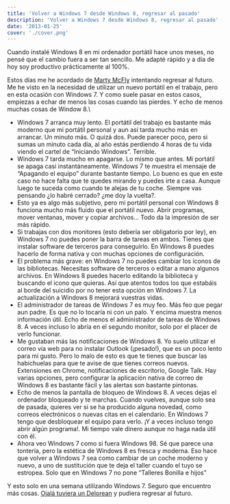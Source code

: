 ```yaml
---
title: 'Volver a Windows 7 desde Windows 8, regresar al pasado'
description: 'Volver a Windows 7 desde Windows 8, regresar al pasado'
date: '2013-01-25'
cover: './cover.png'
---
```


Cuando instalé Windows 8 en mi ordenador portátil hace unos
meses,
no pensé que el cambio fuera a ser tan sencillo. Me adapté rápido y a
día de hoy soy productivo prácticamente al 100%.

Estos días me he acordado de [Marty
McFly](https://www.google.es/url?sa=t&rct=j&q=&esrc=s&source=web&cd=1&cad=rja&ved=0CDIQFjAA&url=http%3A%2F%2Fes.wikipedia.org%2Fwiki%2FMarty_McFly&ei=LVICUaajNe_Z0QXv44GgDA&usg=AFQjCNHtLVxRCH5ArRlc2F33XTAcPiZz6Q&bvm=bv.41524429,d.d2k)
intentando regresar al futuro. Me he visto en la necesidad de utilizar
un nuevo portátil en el trabajo, pero en esta ocasión con Windows 7. Y
como suele pasar en estos casos, empiezas a echar de menos las cosas
cuando las pierdes. Y echo de menos muchas cosas de Window 8.\

-   Windows 7 arranca muy lento. El portátil del trabajo es bastante más
    moderno que mi portátil personal y aun así tarda mucho más en
    arrancar. Un minuto más. O quizá dos. Puede parecer poco, pero si
    sumas un minuto cada día, al año estás perdiendo 4 horas de tu vida
    viendo el cartel de “Iniciando Windows”. Terrible. 
-   Windows 7 tarda mucho en apagarse. Lo mismo que antes. Mi portátil
    se apaga casi instantáneamente. Windows 7 te muestra el mensaje de
    “Apagando el equipo” durante bastante tiempo. Lo bueno es que en
    este caso no hace falta que te quedes mirando y puedes irte a casa.
    Aunque luego te suceda como cuando te alejas de tu coche. Siempre
    vas pensando ¿lo habré cerrado? ¿me doy la vuelta?. 
-   Esto ya es algo más subjetivo, pero mi portátil personal con Windows
    8 funciona mucho más fluido que el portátil nuevo. Abrir programas,
    mover ventanas, mover y copiar archivos… Todo da la impresión de ser
    más rápido.
-   Si trabajas con dos monitores (esto debería ser obligatorio por
    ley), en Windows 7 no puedes poner la barra de tareas en ambos.
    Tienes que instalar software de terceros para conseguirlo. En
    Windows 8 puedes hacerlo de forma nativa y con muchas opciones de
    configuración. 
-   El problema más grave: en Windows 7 no puedes cambiar los iconos de
    las bibliotecas. Necesitas software de terceros o editar a mano
    algunos archivos. En Windows 8 puedes hacerlo editando la biblioteca
    y buscando el icono que quieras. Así que atentos todos los que
    estabáis al borde del suicidio por no tener esta opción en Windows
    7. La actualización a Windows 8 mejorará vuestras vidas. 
-   El administrador de tareas de Windows 7 es muy feo. Más feo que
    pegar aun padre. Es que no lo tocaría ni con un palo. Y encima
    muestra menos información útil. Echo de menos el administrador de
    tareas de Windows 8. A veces incluso lo abría en el segundo monitor,
    solo por el placer de verlo funcionar. 
-   Me gustaban más las notificaciones de Windows 8. Yo suelo utilizar
    el correo vía web para no instalar Outlook (¡pesado!), que es un
    poco lento para mi gusto. Pero lo malo de esto es que te tienes que
    buscar las habichuelas para que te avise de que tienes correos
    nuevos. Extensiones en Chrome, notificaciones de escritorio, Google
    Talk. Hay varias opciones, pero configurar la aplicación nativa de
    correo de Windows 8 es bastante fácil y las alertas son bastante
    pintonas. 
-   Echo de menos la pantalla de bloqueo de Windows 8. A veces dejas el
    ordenador bloqueado y te marchas. Cuando vuelves, aunque solo sea de
    pasada, quieres ver si se ha producido alguna novedad, como correos
    electrónicos o nuevas citas en el calendario. En Windows 7 tengo que
    desbloquear el equipo para verlo. ¡Y a veces incluso tengo abrir
    algún programa!. Mi tiempo vale dinero aunque no haga nada útil con
    él. 
-   Ahora veo Windows 7 como si fuera Windows 98. Sé que parece una
    tontería, pero la estética de Windows 8 es fresca y moderna. Eso
    hace que volver a Windows 7 sea como cambiar de un coche moderno y
    nuevo, a uno de sustitución que te deja el taller cuando el tuyo se
    estropea. Solo que en Windows 7 no pone “Talleres Bonilla e hijos" 

Y esto solo en una semana utilizando Windows 7. Seguro que encuentro más
cosas. [Ojalá tuviera un
Delorean](https://www.google.es/url?sa=t&rct=j&q=&esrc=s&source=web&cd=2&cad=rja&sqi=2&ved=0CD0QFjAB&url=http%3A%2F%2Fes.wikipedia.org%2Fwiki%2FDeLorean_DMC-12&ei=61MCUaTUMqbs0gXF74DoDg&usg=AFQjCNF0NhCPUlONrP92YksBY24GNpNWTg&bvm=bv.41524429,d.d2k)
y pudiera regresar al futuro.